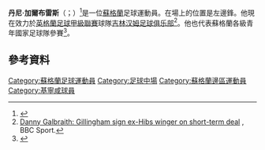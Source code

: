'''丹尼·加爾布雷斯'''（{{lang-en|Danny Galbraith}}；{{bd|1990年|8月19日}}）<ref>{{cite web |title=Daniel Galbraith |url=http://news.bbc.co.uk/sport1/shared/bsp/hi/football/statistics/players/g/galbraith_330851.stm |work=BBC Sport |publisher=British Broadcasting Corporation |date=3 September 2012 |accessdate=3 September 2012 |archive-date=2011-10-16 |archive-url=https://web.archive.org/web/20111016030714/http://news.bbc.co.uk/sport1/shared/bsp/hi/football/statistics/players/g/galbraith_330851.stm |dead-url=no }}</ref>是一位[[蘇格蘭|蘇格蘭]]足球運動員。在場上的位置是左邊鋒。他現在效力於[[英格蘭足球甲級聯賽|英格蘭足球甲級聯賽]]球隊[[吉林汉姆足球俱乐部|吉林汉姆足球俱乐部]]<ref>[http://www.bbc.co.uk/sport/0/football/30432594 Danny Galbraith: Gillingham sign ex-Hibs winger on short-term deal] {{Wayback|url=http://www.bbc.co.uk/sport/0/football/30432594 |date=20151201050143 }}, BBC Sport.</ref>。他也代表蘇格蘭各級青年國家足球隊參賽<ref name="under-17">{{cite news |first=Colleen |last=Strachan |title=Galbraith hoping it's third time lucky with Scotland |url=http://sport.scotsman.com/football/Galbraith-hoping-it39s-third-time.6713867.jp |work=Scotsman.com |publisher=Johnston Publishing |date=8 February 2011 |accessdate=8 February 2011 |archive-date=2011-06-17 |archive-url=https://web.archive.org/web/20110617095909/http://sport.scotsman.com/football/Galbraith-hoping-it39s-third-time.6713867.jp |dead-url=no }}</ref>。

==參考資料==
{{Reflist}}

{{DEFAULTSORT:Galbraith, Danny}}
[[Category:蘇格蘭足球運動員|Category:蘇格蘭足球運動員]]
[[Category:足球中場|Category:足球中場]]
[[Category:蘇格蘭邊區運動員|Category:蘇格蘭邊區運動員]]
[[Category:基寧咸球員|Category:基寧咸球員]]